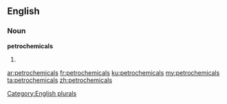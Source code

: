 ==English==

===Noun===
'''petrochemicals'''

# {{plural of|[[petrochemical]]}}

[[Category:English plurals]]

[[ar:petrochemicals]]
[[fr:petrochemicals]]
[[ku:petrochemicals]]
[[my:petrochemicals]]
[[ta:petrochemicals]]
[[zh:petrochemicals]]